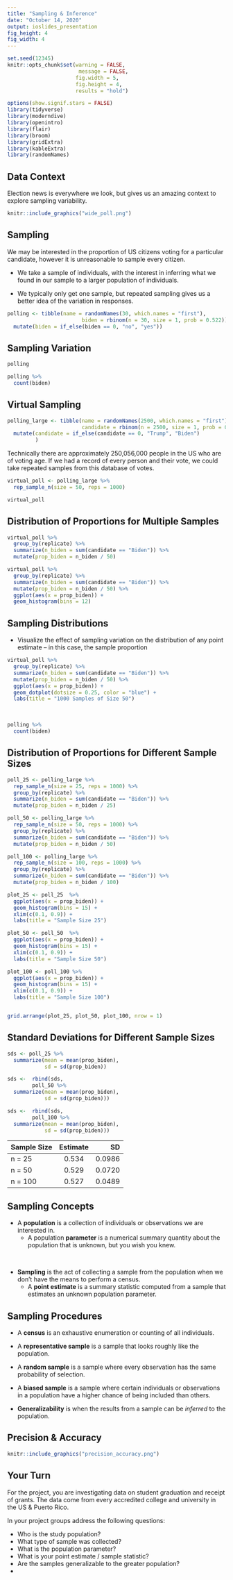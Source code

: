 ```yaml
---
title: "Sampling & Inference"
date: "October 14, 2020"
output: ioslides_presentation
fig_height: 4
fig_width: 4
---
```


<style type="text/css">
slides > slide:not(.nobackground):after {
  content: '';
}
</style>

```r
set.seed(12345)
knitr::opts_chunk$set(warning = FALSE, 
                       message = FALSE, 
                      fig.width = 5, 
                      fig.height = 4, 
                      results = "hold")

options(show.signif.stars = FALSE)
library(tidyverse)
library(moderndive)
library(openintro)
library(flair)
library(broom)
library(gridExtra)
library(kableExtra)
library(randomNames)
```

## Data Context

Election news is everywhere we look, but gives us an amazing context to explore 
sampling variability. 

```r
knitr::include_graphics("wide_poll.png")
```

## Sampling 

We may be interested in the proportion of US citizens voting for a particular 
candidate, however it is unreasonable to sample every citizen. 

- We take a sample of individuals, with the interest in inferring what we found 
in our sample to a larger population of individuals. 

- We typically only get one sample, but repeated sampling gives us a better idea 
of the variation in responses. 


```r

polling <- tibble(name = randomNames(30, which.names = "first"), 
                        biden = rbinom(n = 30, size = 1, prob = 0.522)) %>% 
  mutate(biden = if_else(biden == 0, "no", "yes"))
```

## Sampling Variation

<div class="columns-2">

```r
polling
```

```r
polling %>% 
  count(biden)
```


## Virtual Sampling 

```r
polling_large <- tibble(name = randomNames(2500, which.names = "first"), 
                        candidate = rbinom(n = 2500, size = 1, prob = 0.522)) %>% 
  mutate(candidate = if_else(candidate == 0, "Trump", "Biden")
         )
```

Technically there are approximately 250,056,000 people in the US who are of 
voting age. If we had a record of every person and their vote, we could take 
repeated samples from this database of votes. 

```r
virtual_poll <- polling_large %>% 
  rep_sample_n(size = 50, reps = 1000)
```

```r
virtual_poll
```


## Distribution of Proportions for Multiple Samples

<div class="columns-2">

```r
virtual_poll %>% 
  group_by(replicate) %>% 
  summarize(n_biden = sum(candidate == "Biden")) %>% 
  mutate(prop_biden = n_biden / 50) 
```

```r
virtual_poll %>% 
  group_by(replicate) %>% 
  summarize(n_biden = sum(candidate == "Biden")) %>% 
  mutate(prop_biden = n_biden / 50) %>% 
  ggplot(aes(x = prop_biden)) + 
  geom_histogram(bins = 12)
```

## Sampling Distributions 

- Visualize the effect of sampling variation on the distribution of any point
estimate -- in this case, the sample proportion  

<div class="columns-2">

```r
virtual_poll %>% 
  group_by(replicate) %>% 
  summarize(n_biden = sum(candidate == "Biden")) %>% 
  mutate(prop_biden = n_biden / 50) %>% 
  ggplot(aes(x = prop_biden)) + 
  geom_dotplot(dotsize = 0.25, color = "blue") + 
  labs(title = "1000 Samples of Size 50")
```

</br> 

```r

polling %>% 
  count(biden)

```

## Distribution of Proportions for Different Sample Sizes

```r
poll_25 <- polling_large %>% 
  rep_sample_n(size = 25, reps = 1000) %>% 
  group_by(replicate) %>% 
  summarize(n_biden = sum(candidate == "Biden")) %>% 
  mutate(prop_biden = n_biden / 25) 

poll_50 <- polling_large %>% 
  rep_sample_n(size = 50, reps = 1000) %>% 
  group_by(replicate) %>% 
  summarize(n_biden = sum(candidate == "Biden")) %>% 
  mutate(prop_biden = n_biden / 50) 

poll_100 <- polling_large %>% 
  rep_sample_n(size = 100, reps = 1000) %>% 
  group_by(replicate) %>% 
  summarize(n_biden = sum(candidate == "Biden")) %>% 
  mutate(prop_biden = n_biden / 100) 
```

```r
plot_25 <- poll_25  %>% 
  ggplot(aes(x = prop_biden)) + 
  geom_histogram(bins = 15) + 
  xlim(c(0.1, 0.9)) +
  labs(title = "Sample Size 25")

plot_50 <- poll_50  %>% 
  ggplot(aes(x = prop_biden)) + 
  geom_histogram(bins = 15) + 
  xlim(c(0.1, 0.9)) +
  labs(title = "Sample Size 50")

plot_100 <- poll_100 %>% 
  ggplot(aes(x = prop_biden)) + 
  geom_histogram(bins = 15) + 
  xlim(c(0.1, 0.9)) +
  labs(title = "Sample Size 100")


grid.arrange(plot_25, plot_50, plot_100, nrow = 1)

```


## Standard Deviations for Different Sample Sizes 

```r

sds <- poll_25 %>% 
  summarize(mean = mean(prop_biden), 
            sd = sd(prop_biden))

sds <-  rbind(sds, 
        poll_50 %>% 
  summarize(mean = mean(prop_biden), 
            sd = sd(prop_biden)))

sds <-  rbind(sds, 
        poll_100 %>% 
  summarize(mean = mean(prop_biden), 
            sd = sd(prop_biden)))
```

| Sample Size | Estimate | SD     |
| ----------- |:--------:| ------:|
| n = 25      | 0.534    | 0.0986 |
| n = 50      | 0.529    | 0.0720 |
| n = 100     | 0.527    | 0.0489 |


## Sampling Concepts 

- A __population__ is a collection of individuals or observations we are interested in. 
  * A population __parameter__ is a numerical summary quantity about the population that is unknown, but you wish you knew.

</br> 

- __Sampling__ is the act of collecting a sample from the population when we don’t have the means to perform a census.
  * A __point estimate__ is a summary statistic computed from a sample that estimates an unknown population parameter. 

## Sampling Procedures 

- A __census__ is an exhaustive enumeration or counting of all individuals. 

- A __representative sample__ is a sample that looks roughly like the population. 

- A __random sample__ is a sample where every observation has the same probability of selection. 

- A __biased sample__ is a sample where certain individuals or observations in a population have a higher chance of being included than others. 

- __Generalizability__ is when the results from a sample can be _inferred_ to the population. 


## Precision & Accuracy 

```r
knitr::include_graphics("precision_accuracy.png")
```


## Your Turn 

For the project, you are investigating data on student graduation and receipt of
grants. The data come from every accredited college and university in the US & 
Puerto Rico. 

In your project groups address the following questions: 

- Who is the study population?
- What type of sample was collected?  
- What is the population parameter?  
- What is your point estimate / sample statistic? 
- Are the samples generalizable to the greater population? 
- 
